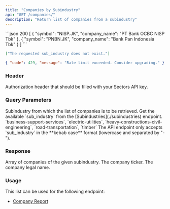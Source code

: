 ```yaml
---
title: "Companies by Subindustry"
api: "GET /companies/"
description: "Return list of companies from a subindustry"
---
```


<ResponseExample>
```json 200
[
  {
    "symbol": "NISP.JK",
    "company_name": "PT Bank OCBC NISP Tbk"
  },
  {
    "symbol": "PNBN.JK",
    "company_name": "Bank Pan Indonesia Tbk"
  }
]
```

```json 400
["The requested sub_industry does not exist."]
```

```json 429
{ "code": 429, "message": "Rate limit exceeded. Consider upgrading." }
```

</ResponseExample>

### Header

<ParamField header="Authorization" type="string" required>
  Authorization header that should be filled with your Sectors API key.
</ParamField>

### Query Parameters

<ParamField query="sub_industry" type="string" initialValue="timber" required>
  Subindustry from which the list of companies is to be retrieved.
  <AccordionGroup>
    <Accordion title="Get the available sub_industry">
      Get the available `sub_industry` from the [Subindustries](./subindustries)
      endpoint.
    </Accordion>
    <Accordion title="Examples of the sub_industry">
      `business-support-services`, `electric-utilities`,
      `heavy-constructions-civil-engineering`, `road-transportation`, `timber`
    </Accordion>
    <Accordion title="Format">
      The API endpoint only accepts `sub_industry` in the **kebab case** format
      (lowercase and separated by "-").
    </Accordion>
  </AccordionGroup>
</ParamField>

### Response

<ResponseField name="payload" type="Company[]" required>
  Array of companies of the given subindustry.
  <Expandable title="properties">
    <ResponseField name="Company.symbol" type="string" required>
      The company ticker.
    </ResponseField>
    <ResponseField name="Company.company_name" type="string" required>
      The company legal name.
    </ResponseField>
  </Expandable>
</ResponseField>

### Usage

This list can be used for the following endpoint:

- [Company Report](../report/company)
